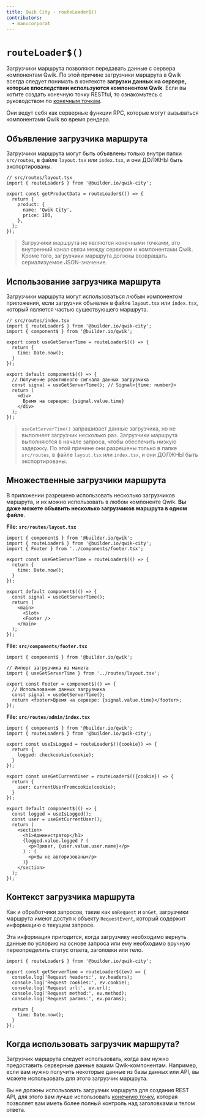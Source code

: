 ```yaml
---
title: Qwik City - routeLoader$()
contributors:
  - manucorporat
---
```


# `routeLoader$()`

Загрузчики маршрута позволяют передавать данные с сервера компонентам Qwik. По этой причине загрузчики маршрута в Qwik всегда следует понимать в контексте **загрузки данных на сервере, которые впоследствии используются компонентом Qwik**. Если вы хотите создать конечную точку RESTful, то ознакомьтесь с руководством по [конечным точкам](/qwikcity/endpoints/index.mdx).

Они ведут себя как серверные функции RPC, которые могут вызываться компонентами Qwik во время рендера.

## Объявление загрузчика маршрута

Загрузчики маршрута могут быть объявлены только внутри папки `src/routes`, в файле `layout.tsx` или `index.tsx`, и они ДОЛЖНЫ быть экспортированы.

```tsx
// src/routes/layout.tsx
import { routeLoader$ } from '@builder.io/qwik-city';

export const getProductData = routeLoader$(() => {
  return {
    product: {
      name: 'Qwik City',
      price: 100,
    },
  };
});
```

> Загрузчики маршрута не являются конечными точками, это внутренний канал связи между сервером и компонентами Qwik. Кроме того, загрузчики маршрута должны возвращать сериализуемое JSON-значение.

## Использование загрузчика маршрута

Загрузчики маршрута могут использоваться любым компонентом приложения, если загрузчик объявлен в файле `layout.tsx` или `index.tsx`, который является частью существующего маршрута.

```tsx
// src/routes/index.tsx
import { routeLoader$ } from '@builder.io/qwik-city';
import { component$ } from '@builder.io/qwik';

export const useGetServerTime = routeLoader$(() => {
  return {
    time: Date.now();
  }
});

export default component$(() => {
  // Получение реактивного сигнала данных загрузчика
  const signal = useGetServerTime(); // Signal<{time: number}>
  return (
    <div>
      Время на сервере: {signal.value.time}
    </div>
  );
});
```

> `useGetServerTime()` запрашивает данные загрузчика, но не выполняет загрузчик несколько раз. Загрузчики маршрута выполняются в начале запроса, чтобы обеспечить низкую задержку. По этой причине они разрешены только в папке `src/routes`, в файле `layout.tsx` или `index.tsx`, и они ДОЛЖНЫ быть экспортированы.

## Множественные загрузчики маршрута

В приложении разрешено использовать несколько загрузчиков маршрута, и их можно использовать в любом компоненте Qwik. **Вы даже можете объявить несколько загрузчиков маршрута в одном файле**.

**File: `src/routes/layout.tsx`**

```tsx
import { component$ } from '@builder.io/qwik';
import { routeLoader$ } from '@builder.io/qwik-city';
import { Footer } from '../components/footer.tsx';

export const useGetServerTime = routeLoader$(() => {
  return {
    time: Date.now();
  }
});

export default component$(() => {
  const signal = useGetServerTime();
  return (
    <main>
      <Slot>
      <Footer />
    </main>
  );
});
```

**File: `src/components/footer.tsx`**

```tsx
import { component$ } from '@builder.io/qwik';

// Импорт загрузчика из макета
import { useGetServerTime } from '../routes/layout.tsx';

export const Footer = component$(() => {
  // Использование данных загрузчика
  const signal = useGetServerTime();
  return <footer>Время на сервере: {signal.value.time}</footer>;
});
```

**File: `src/routes/admin/index.tsx`**

```tsx
import { component$ } from '@builder.io/qwik';
import { routeLoader$ } from '@builder.io/qwik-city';

export const useIsLogged = routeLoader$(({cookie}) => {
  return {
    logged: checkcookie(cookie);
  }
});

export const useGetCurrentUser = routeLoader$(({cookie}) => {
  return {
    user: currentUserFromcookie(cookie);
  }
});

export default component$(() => {
  const logged = useIsLogged();
  const user = useGetCurrentUser();
  return (
    <section>
      <h1>Администратор</h1>
      {logged.value.logged ? (
        <p>Привет, {user.value.user.name}</p>
      ) : (
        <p>Вы не авторизованы</p>
      )}
    </section>
  );
});
```

## Контекст загрузчика маршрута

Как и обработчики запросов, такие как `onRequest` и `onGet`, загрузчики маршрута имеют доступ к объекту `RequestEvent`, который содержит информацию о текущем запросе.

Эта информация пригодится, когда загрузчику необходимо вернуть данные по условию на основе запроса или ему необходимо вручную переопределить статус ответа, заголовки или тело.

```tsx
import { routeLoader$ } from '@builder.io/qwik-city';

export const getServerTime = routeLoader$((ev) => {
  console.log('Request headers:', ev.headers);
  console.log('Request cookies:', ev.cookie);
  console.log('Request url:', ev.url);
  console.log('Request method:', ev.method);
  console.log('Request params:', ev.params);

  return {
    time: Date.now();
  }
});
```

## Когда использовать загрузчик маршрута?

Загрузчик маршрута следует использовать, когда вам нужно предоставить серверные данные вашим Qwik-компонентам. Например, если вам нужно получить некоторые данные из базы данных или API, вы можете использовать для этого загрузчик маршрута.

Вы не должны использовать загрузчик маршрута для создания REST API, для этого вам лучше использовать [конечную точку](/qwikcity/endpoints/index.mdx), которая позволяет вам иметь более полный контроль над заголовками и телом ответа.
